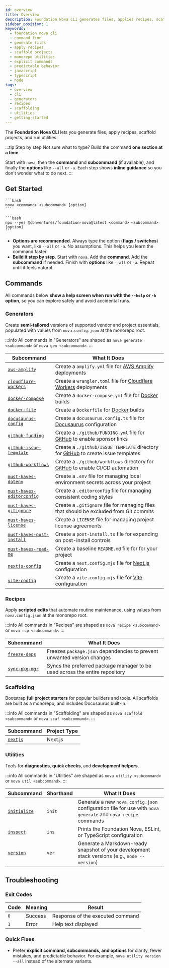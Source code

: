 ```yaml
---
id: overview
title: Overview
description: Foundation Nova CLI generates files, applies recipes, scaffolds projects, and runs utilities with explicit commands and predictable behavior.
sidebar_position: 1
keywords:
  - foundation nova cli
  - command line
  - generate files
  - apply recipes
  - scaffold projects
  - monorepo utilities
  - explicit commands
  - predictable behavior
  - javascript
  - typescript
  - node
tags:
  - overview
  - cli
  - generators
  - recipes
  - scaffolding
  - utilities
  - getting-started
---
```



The **Foundation Nova CLI** lets you generate files, apply recipes, scaffold projects, and run utilities.

:::tip Step by step
Not sure what to type? Build the command **one section at a time**.

Start with `nova`, then the **command** and **subcommand** (if available), and finally the **options** like `--all` or `-a`. Each step shows **inline guidance** so you don't wonder what to do next.
:::

## Get Started

<Tabs groupId="install-state">
  <TabItem value="nova" label="nova (installed)" default>

    ```bash
    nova <command> <subcommand> [option]
    ```

  </TabItem>
  <TabItem value="npx" label="npx (no install)">

    ```bash
    npx --yes @cbnventures/foundation-nova@latest <command> <subcommand> [option]
    ```

  </TabItem>
</Tabs>

- **Options are recommended**. Always type the option (**flags / switches**) you want, like `--all` or `-a`. No assumptions. This helps you learn the command faster.
- **Build it step by step**. Start with `nova`. Add the **command**. Add the **subcommand** if needed. Finish with **options** like `--all` or `-a`. Repeat until it feels natural.

## Commands

All commands below **show a help screen when run with the `--help` or `-h` option**, so you can explore safely and avoid accidental runs.

### Generators

Create **semi-tailored** versions of supported vendor and project essentials, populated with values from `nova.config.json` at the monorepo root.

:::info
All commands in "Generators" are shaped as `nova generate <subcommand>` or `nova gen <subcommand>`.
:::

| Subcommand                                                                | What It Does                                                                                                                 |
|---------------------------------------------------------------------------|------------------------------------------------------------------------------------------------------------------------------|
| [`aws-amplify`](/docs/cli/generators/aws/amplify)                         | Create a `amplify.yml` file for [AWS Amplify](https://aws.amazon.com/amplify/) deployments                                   |
| [`cloudflare-workers`](/docs/cli/generators/cloudflare/workers)           | Create a `wrangler.toml` file for [Cloudflare Workers](https://workers.cloudflare.com/) deployments                          |
| [`docker-compose`](/docs/cli/generators/docker/compose)                   | Create a `docker-compose.yml` file for [Docker](https://docs.docker.com/compose/) builds                                     |
| [`docker-file`](/docs/cli/generators/docker/file)                         | Create a `Dockerfile` for [Docker](https://docs.docker.com/reference/dockerfile/) builds                                     |
| [`docusaurus-config`](/docs/cli/generators/docusaurus/config)             | Create a `docusaurus.config.ts` file for [Docusaurus](https://docusaurus.io/) configuration                                  |
| [`github-funding`](/docs/cli/generators/github/funding)                   | Create a `./github/FUNDING.yml` file for [GitHub](https://github.com/) to enable sponsor links                               |
| [`github-issue-template`](/docs/cli/generators/github/issue-template)     | Create a `./github/ISSUE_TEMPLATE` directory for [GitHub](https://github.com/) to create issue templates                     |
| [`github-workflows`](/docs/cli/generators/github/workflows)               | Create a `./github/workflows` directory for [GitHub](https://github.com/) to enable CI/CD automation                         |
| [`must-haves-dotenv`](/docs/cli/generators/must-haves/dotenv)             | Create a `.env` file for managing local environment secrets across your project                                              |
| [`must-haves-editorconfig`](/docs/cli/generators/must-haves/editorconfig) | Create a `.editorconfig` file for managing consistent coding styles                                                          |
| [`must-haves-gitignore`](/docs/cli/generators/must-haves/gitignore)       | Create a `.gitignore` file for managing files that should be excluded from Git commits                                       |
| [`must-haves-license`](/docs/cli/generators/must-haves/license)           | Create a `LICENSE` file for managing project license agreements                                                              |
| [`must-haves-post-install`](/docs/cli/generators/must-haves/post-install) | Create a `post-install.ts` file for expanding on post-install controls                                                       |
| [`must-haves-read-me`](/docs/cli/generators/must-haves/read-me)           | Create a baseline `README.md` file for for your project                                                                      |
| [`nextjs-config`](/docs/cli/generators/nextjs/config)                     | Create a `next.config.mjs` file for [Next.js](https://nextjs.org/docs/app/api-reference/config/next-config-js) configuration |
| [`vite-config`](/docs/cli/generators/vite/config)                         | Create a `vite.config.mjs` file for [Vite](https://vite.dev/config/) configuration                                           |

### Recipes

Apply **scripted edits** that automate routine maintenance, using values from `nova.config.json` at the monorepo root.

:::info
All commands in "Recipes" are shaped as `nova recipe <subcommand>` or `nova rcp <subcommand>`.
:::

| Subcommand                                       | What It Does                                                                |
|--------------------------------------------------|-----------------------------------------------------------------------------|
| [`freeze-deps`](/docs/cli/recipes/freeze-deps)   | Freezes `package.json` dependencies to prevent unwanted version changes     |
| [`sync-pkg-mgr`](/docs/cli/recipes/sync-pkg-mgr) | Syncs the preferred package manager to be used across the entire repository |

### Scaffolding

Bootstrap **full project starters** for popular builders and tools. All scaffolds are built as a monorepo, and includes Docusaurus built-in.

:::info
All commands in "Scaffolding" are shaped as `nova scaffold <subcommand>` or `nova scaf <subcommand>`.
:::

| Subcommand                               | Project Type |
|------------------------------------------|--------------|
| [`nextjs`](/docs/cli/scaffolding/nextjs) | Next.js      |

### Utilities

Tools for **diagnostics**, **quick checks**, and **development helpers**.

:::info
All commands in "Utilities" are shaped as `nova utility <subcommand>` or `nova util <subcommand>`.
:::

| Subcommand                                     | Shorthand | What It Does                                                                                                 |
|------------------------------------------------|-----------|--------------------------------------------------------------------------------------------------------------|
| [`initialize`](/docs/cli/utilities/initialize) | `init`    | Generate a new `nova.config.json` configuration file for use with `nova generate` and `nova recipe` commands |
| [`inspect`](/docs/cli/utilities/inspect)       | `ins`     | Prints the Foundation Nova, ESLint, or TypeScript configuration                                              |
| [`version`](/docs/cli/utilities/version)       | `ver`     | Generate a Markdown-ready snapshot of your development stack versions (e.g., `node --version`)               |

## Troubleshooting

### Exit Codes

| Code | Meaning | Result                           |
|------|---------|----------------------------------|
| `0`  | Success | Response of the executed command |
| `1`  | Error   | Help text displayed              |

### Quick Fixes
- Prefer **explicit command, subcommands, and options** for clarity, fewer mistakes, and predictable behavior. For example, `nova utility version --all` instead of the alternate variants.
